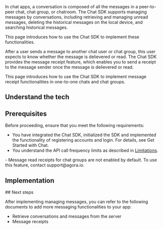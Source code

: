 
<PlatformWrapper notAllowed="web">

<PlatformWrapper notAllowed="ios">
In chat apps, a conversation is composed of all the messages in a peer-to-peer chat, chat group, or chatroom. The Chat SDK supports managing messages by conversations, including retrieving and managing unread messages, deleting the historical messages on the local device, and searching historical messages.

This page introduces how to use the Chat SDK to implement these functionalities.
</PlatformWrapper>

<PlatformWrapper platform="ios">
After a user sends a message to another chat user or chat group, this user expects to know whether the message is delievered or read. The Chat SDK provides the message receipt feature, which enables you to send a receipt to the message sender once the message is delievered or read.

This page introduces how to use the Chat SDK to implement message receipt functionalities in one-to-one chats and chat groups.
</PlatformWrapper>

## Understand the tech

<Understand />

## Prerequisites

Before proceeding, ensure that you meet the following requirements:

- You have integrated the Chat SDK, initialized the SDK and implemented the functionality of registering accounts and login. For details, see <Link to="/agora-chat/get-started/get-started-sdk?platform={{platform.PATH}}">Get Started with Chat</Link>.
- You understand the API call frequency limits as described in [Limitations](/agora-chat/reference/limitations).
<PlatformWrapper platform="ios">
- Message read receipts for chat groups are not enabled by default. To use this feature, contact support@agora.io.
</PlatformWrapper>

## Implementation

<ProjectImplement />

<PlatformWrapper notAllowed="ios">
## Next steps

After implementing managing messages, you can refer to the following documents to add more messaging functionalities to your app:

- <Link to="../messages/retrieve-messages?platform={{platform.PATH}}">Retrieve conversations and messages from the server</Link>
- <Link to="../messages/message-receipts?platform={{platform.PATH}}">Message receipts</Link>
</PlatformWrapper>

</PlatformWrapper>
